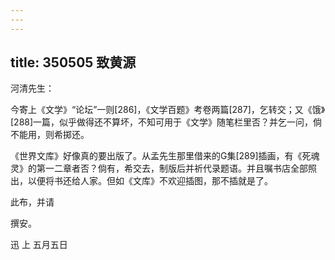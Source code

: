 ```yaml
---
---
---
```

title: 350505 致黄源
---




河清先生：

今寄上《文学》“论坛”一则[286]，《文学百题》考卷两篇[287]，乞转交；又《饿》[288]一篇，似乎做得还不算坏，不知可用于《文学》随笔栏里否？并乞一问，倘不能用，则希掷还。

《世界文库》好像真的要出版了。从孟先生那里借来的G集[289]插画，有《死魂灵》的第一二章者否？倘有，希交去，制版后并祈代录题语。并且嘱书店全部照出，以便将书还给人家。但如《文库》不欢迎插图，那不插就是了。

此布，并请

撰安。

迅 上 五月五日